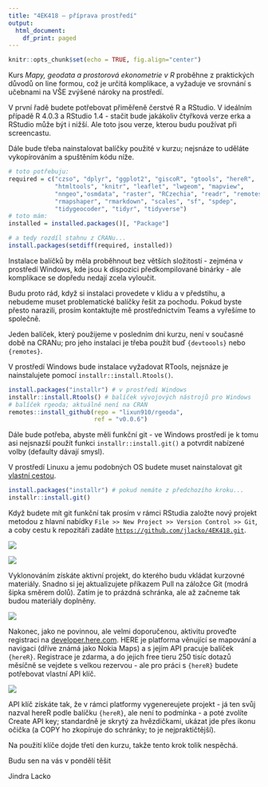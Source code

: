 ```yaml
---
title: "4EK418 – příprava prostředí"
output:
  html_document:
    df_print: paged
---
```


```r
knitr::opts_chunk$set(echo = TRUE, fig.align="center")
```

Kurs *Mapy, geodata a prostorová ekonometrie v R* proběhne z praktických důvodů on line formou, což je určitá komplikace, a vyžaduje ve srovnání s učebnami na VŠE zvýšené nároky na prostředí.

V první řadě budete potřebovat přiměřeně čerstvé R a RStudio. V ideálním případě R 4.0.3 a RStudio 1.4 - stačit bude jakákoliv čtyřková verze erka a RStudio může být i nižší. Ale toto jsou verze, kterou budu používat při screencastu.

Dále bude třeba nainstalovat balíčky použité v kurzu; nejsnáze to uděláte vykopírováním a spuštěním kódu níže.

```r
# toto potřebuju:
required = c("czso", "dplyr", "ggplot2", "giscoR", "gtools", "hereR",
             "htmltools", "knitr", "leaflet", "lwgeom", "mapview", 
             "nngeo","osmdata", "raster", "RCzechia", "readr", "remotes",
             "rmapshaper", "rmarkdown", "scales", "sf", "spdep", 
             "tidygeocoder", "tidyr", "tidyverse")
# toto mám:
installed = installed.packages()[, "Package"]

# a tedy rozdíl stahnu z CRANu...
install.packages(setdiff(required, installed))
```

Instalace balíčků by měla proběhnout bez větších složitostí - zejména v prostředí Windows, kde jsou k dispozici předkompilované binárky - ale komplikace se dopředu nedají zcela vyloučit.

Budu proto rád, když si instalaci provedete v klidu a v předstihu, a nebudeme muset problematické balíčky řešit za pochodu. Pokud byste přesto narazili, prosím kontaktujte mě prostřednictvím Teams a vyřešíme to společně.

Jeden balíček, který použijeme v posledním dni kurzu, není v současné době na CRANu; pro jeho instalaci je třeba použít buď `{devtoools}` nebo `{remotes}`.

V prostředí Windows bude instalace vyžadovat RTools, nejsnáze je nainstalujete pomocí `installr::install.Rtools()`.

```r
install.packages("installr") # v prostředí Windows
installr::install.Rtools() # balíček vývojových nástrojů pro Windows
# balíček rgeoda; aktuálně není na CRAN
remotes::install_github(repo = "lixun910/rgeoda",
                        ref = "v0.0.6")
```

Dále bude potřeba, abyste měli funkční git - ve Windows prostředí je k tomu asi nejsnazší použít funkci `installr::install.git()` a potvrdit nabízené volby (defaulty dávají smysl).

V prostředí Linuxu a jemu podobných OS budete muset nainstalovat git [vlastní cestou](https://github.com/git-guides/install-git).

```r
install.packages("installr") # pokud nemáte z předchozího kroku...
installr::install.git() 
```

Když budete mít git funkční tak prosím v rámci RStudia založte nový projekt metodou z hlavní nabídky `File >> New Project >> Version Control >> Git`, a coby cestu k repozitáři zadáte [`https://github.com/jlacko/4EK418.git`](https://github.com/jlacko/4EK418.git).

![](images/new-project.png)

![](images/clone-git.png)

Vyklonováním získáte aktivní projekt, do kterého budu vkládat kurzovné materiály. Snadno si jej aktualizujete příkazem Pull na záložce Git (modrá šipka směrem dolů). Zatím je to prázdná schránka, ale až začneme tak budou materiály doplněny.

![](images/Screenshot%20from%202021-01-25%2012-18-49.png)

Nakonec, jako ne povinnou, ale velmi doporučenou, aktivitu proveďte registraci na [developer.here.com](https://developer.here.com/). HERE je platforma věnující se mapování a navigaci (dříve známá jako Nokia Maps) a s jejím API pracuje balíček `{hereR}`. Registrace je zdarma, a do jejich free tieru 250 tisíc dotazů měsíčně se vejdete s velkou rezervou - ale pro práci s `{hereR}` budete potřebovat vlastní API klíč.

![](images/create-api-key.png)

API klíč získáte tak, že v rámci platformy vygenereujete projekt - já ten svůj nazval hereR podle balíčku `{hereR}`, ale není to podmínka - a poté zvolíte Create API key; standardně je skrytý za hvězdičkami, ukázat jde přes ikonu očička (a COPY ho zkopíruje do schránky; to je nejpraktičtější).

Na použití klíče dojde třetí den kurzu, takže tento krok tolik nespěchá.

Budu sen na vás v pondělí těšit

Jindra Lacko
